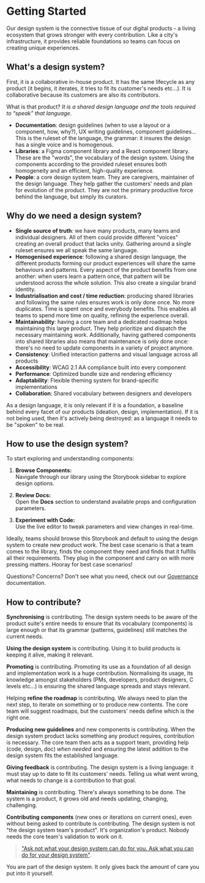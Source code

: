 
<Meta title="Introduction/Getting Started/Intro" />

# Getting Started 

<Intro>
Our design system is the connective tissue of our digital products - a living ecosystem that grows stronger with every contribution. Like a city's infrastructure, it provides reliable foundations so teams can focus on creating unique experiences.
</Intro>

## What's a design system?

First, it is a collaborative in-house product.
It has the same lifecycle as any product (it begins, it iterates, it tries to fit its customer's needs etc…).
It is collaborative because its customers are also its contributors.

What is that product? _It is a shared design language and the tools required to “speak” that language_.

- **Documentation**: design guidelines (when to use a layout or a component, how, why?), UX writing guidelines, component guidelines...
  This is the ruleset of the language, the grammar: it insures the design has a single voice and is homogenous.
- **Libraries**: a Figma component library and a React component library. These are the "words", the vocabulary of the design system.
  Using the components according to the provided ruleset ensures both homogeneity and an efficient, high-quality experience.
- **People**: a core design system team. They are caregivers, maintainer of the design language.
  They help gather the customers' needs and plan for evolution of the product. They are not the primary productive force behind the language, but simply its curators.

## Why do we need a design system?

- **Single source of truth**: we have many products, many teams and individual designers.
  All of them could provide different "voices" creating an overall product that lacks unity.
  Gathering around a single ruleset ensures we all speak the same language.
- **Homogenised experience**: following a shared design language, the different products forming our product experiences will share the same behaviours and patterns.
  Every aspect of the product benefits from one another: when users learn a pattern once, that pattern will be understood across the whole solution.
  This also create a singular brand identity.
- **Industrialisation and cost / time reduction**: producing shared libraries and following the same rules ensures work is only done once. No more duplicates.
  Time is spent once and everybody benefits. This enables all teams to spend more time on quality, refining the experience overall.
- **Maintainability**: having a core team and a dedicated roadmap helps maintaining this large product.
  They help prioritize and dispatch the necessary maintaining work.
  Additionally, having gathered components into shared libraries also means that maintenance is only done once: there's no need to update components in a variety of project anymore.
- **Consistency**: Unified interaction patterns and visual language across all products
- **Accessibility**: WCAG 2.1 AA compliance built into every component
- **Performance**: Optimized bundle size and rendering efficiency
- **Adaptability**: Flexible theming system for brand-specific implementations
- **Collaboration**: Shared vocabulary between designers and developers

As a design language, it is only relevant if it is a foundation, a baseline behind every facet of our products (ideation, design, implementation).
If it is not being used, then it's actively being destroyed: as a language it needs to be "spoken" to be real.

## How to use the design system?

To start exploring and understanding components:

1. **Browse Components:**  
    Navigate through our library using the Storybook sidebar to explore design options.

2. **Review Docs:**  
    Open the **Docs** section to understand available props and configuration parameters.

3. **Experiment with Code:**  
    Use the live editor to tweak parameters and view changes in real-time.

Ideally, teams should browse this Storybook and default to using the design system to create new product work. The best case scenario is that a team comes to the library, finds the component they need and finds that it fulfills all their requirements. They plug in the component and carry on with more pressing matters. Hooray for best case scenarios!

Questions? Concerns? Don't see what you need, check out our [Governance](#todo) documentation.

## How to contribute?

**Synchronising** is contributing.
The design system needs to be aware of the product suite's entire needs to ensure that its vocabulary (components) is large enough or that its grammar (patterns, guidelines) still matches the current needs.

**Using the design system** is contributing.
Using it to build products is keeping it alive, making it relevant.

**Promoting** is contributing.
Promoting its use as a foundation of all design and implementation work is a huge contribution.
Normalising its usage, its knowledge amongst stakeholders (PMs, developers, product designers, C levels etc...) is ensuring the shared language spreads and stays relevant.

Helping **refine the roadmap** is contributing.
We always need to plan the next step, to iterate on something or to produce new contents.
The core team will suggest roadmaps, but the customers' needs define which is the right one.

**Producing new guidelines** and new components is contributing.
When the design system product lacks something any product requires, contribution is necessary.
The core team then acts as a support team, providing help (code, design, doc) _when needed_ and ensuring the latest addition to the design system fits the established language.

**Giving feedback** is contributing.
The design system is a living language: it must stay up to date to fit its customers' needs.
Telling us what went wrong, what needs to change is a contribution to that goal.

**Maintaining** is contributing.
There's always something to be done.
The system is a product, it grows old and needs updating, changing, challenging.

**Contributing components** (new ones or iterations on current ones), even without being asked to contribute is contributing.
The design system is not "the design system team's product".
It's organization's product. Nobody needs the core team's validation to work on it.

> ["Ask not what your design system can do for you. Ask what you can do for your design system"](https://twitter.com/markdalgleish/status/1230451876081963009?s=20).

You are part of the design system. It only gives back the amount of care you put into it yourself.

